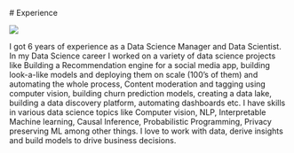 # Experience
  
 ![](/Images/photo.jpeg)

 I got 6 years of experience as a Data Science Manager and Data Scientist. In my Data Science career I worked on a variety of data science projects like Building a Recommendation engine for a social media app, building look-a-like models and deploying them on scale (100's of them) and automating the whole process, Content moderation and tagging using computer vision, building churn prediction models, creating a data lake, building a data discovery platform, automating dashboards etc. I have skills in various data science topics like Computer vision, NLP, Interpretable Machine learning, Causal Inference, Probabilistic Programming, Privacy preserving ML among other things. I love to work with data, derive insights and build models to drive business decisions.